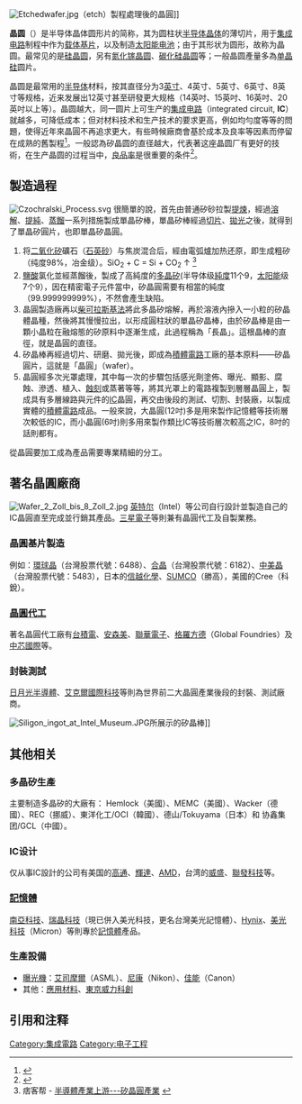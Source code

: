 {{refimprove|time=2015-10-05}}
{{noteTA
|G1=Electronics
|G2=Physics
|G3=Chemistry
}}
[[File:Etchedwafer.jpg|right]]（etch）製程處理後的晶圓]]

'''晶圆'''（{{lang-en|Wafer}}）是半导体晶体圆形片的简称，其为圆柱状[[半导体|半导体]][[晶体|晶体]]的薄切片，用于[[集成电路|集成电路]]制程中作为[[载体|载体]][[基片|基片]]，以及制造[[太阳能电池|太阳能电池]]；由于其形状为圆形，故称为晶圆。最常见的是[[硅晶圆|硅晶圆]]，另有[[氮化镓晶圆|氮化镓晶圆]]、[[碳化硅晶圆|碳化硅晶圆]]等；一般晶圆產量多為[[单晶硅|单晶硅]]圆片。

晶圆是最常用的[[半导体|半导体]]材料，按其直径分为3[[英寸|英寸]]、4英寸、5英寸、6英寸、8英寸等规格，近来发展出12英寸甚至研發更大规格（14英吋、15英吋、16英吋、20英吋以上等）。晶圆越大，同一圆片上可生产的[[集成电路|集成电路]]（integrated circuit, '''IC'''）就越多，可降低成本；但对材料技术和生产技术的要求更高，例如均勻度等等的問題，使得近年來晶圓不再追求更大，有些時候廠商會基於成本及良率等因素而停留在成熟的舊製程<ref>{{Cite web |url=https://technews.tw/2020/11/11/8-inch-wafer-hot/ |title=老舊製程擦亮！8 吋代工市場在熱什麼？？ |accessdate=2020-12-26 |dead-url=no |archive-date=2020-11-27 |archive-url=https://web.archive.org/web/20201127211804/https://technews.tw/2020/11/11/8-inch-wafer-hot/ }}</ref>。一般認為矽晶圆的直径越大，代表著这座晶圆厂有更好的技術，在生产晶圆的过程当中，[[設備效率評價#良率(Quality)|良品率]]是很重要的条件<ref name=Whatiswafer>{{Cite web |url=http://technews.tw/2015/07/18/what-is-wafer/ |title=半導體產業的根基：矽晶圓是什麼？ |accessdate=2015-07-26 |archive-date=2015-07-25 |archive-url=https://web.archive.org/web/20150725175927/http://technews.tw/2015/07/18/what-is-wafer/ |dead-url=no }}</ref>。

== 製造過程 ==
[[File:Czochralski_Process.svg|thumb]]
{{see also|半导体器件制造}}
很簡單的說，首先由普通矽砂拉製[[提煉|提煉]]，經過[[溶解|溶解]]、[[提純|提純]]、[[蒸餾|蒸餾]]一系列措施製成單晶矽棒，單晶矽棒經過[[切片|切片]]、[[拋光|拋光]]之後，就得到了單晶矽圓片，也即單晶矽晶圓。
#将[[二氧化矽|二氧化矽]]礦石（[[石英砂|石英砂]]）与焦炭混合后，經由電弧爐加热还原，即生成粗矽（纯度98%，冶金级）。SiO<sub>2</sub> + C = Si + CO<sub>2</sub> ↑ <ref>痞客帮 - [http://zhe09.pixnet.net/blog/post/50868359-半導體產業上游---矽晶圓產業 半導體產業上游---矽晶圓產業] {{Wayback|url=http://zhe09.pixnet.net/blog/post/50868359-%E5%8D%8A%E5%B0%8E%E9%AB%94%E7%94%A2%E6%A5%AD%E4%B8%8A%E6%B8%B8---%E7%9F%BD%E6%99%B6%E5%9C%93%E7%94%A2%E6%A5%AD |date=20180408050419 }}</ref>
#[[鹽酸|鹽酸]]氯化並經蒸餾後，製成了高純度的[[多晶矽|多晶矽]](半导体级[[純度|純度]]11个9，[[太阳能|太阳能]]级7个9），因在精密電子元件當中，矽晶圓需要有相當的純度（99.999999999%），不然會產生缺陷。
#晶圓製造廠再以[[柴可拉斯基法|柴可拉斯基法]]將此多晶矽熔解，再於溶液內摻入一小粒的矽晶體晶種，然後將其慢慢拉出，以形成圓柱狀的單晶矽晶棒，由於矽晶棒是由一顆小晶粒在融熔態的矽原料中逐漸生成，此過程稱為「長晶」。這根晶棒的直徑，就是晶圓的直径。
#矽晶棒再經過切片、研磨、拋光後，即成為[[積體電路|積體電路]]工廠的基本原料——矽晶圓片，這就是「晶圓」（wafer）。
#晶圓經多次光罩處理，其中每一次的步驟包括感光劑塗佈、曝光、顯影、腐蝕、滲透、植入、[[蝕刻|蝕刻]]或蒸著等等，將其光罩上的電路複製到層層晶圓上，製成具有多層線路與元件的[[集成电路|IC]]晶圓，再交由後段的測試、切割、封裝廠，以製成實體的[[積體電路|積體電路]]成品。一般來說，大晶圓(12吋)多是用來製作記憶體等技術層次較低的IC，而小晶圓(6吋)則多用來製作類比IC等技術層次較高之IC，8吋的話則都有。

從晶圓要加工成為產品需要專業精細的分工。

== 著名晶圓廠商 ==
[[File:Wafer_2_Zoll_bis_8_Zoll_2.jpg|thumb]]
[[英特尔|英特尔]]（Intel）等公司自行設計並製造自己的IC晶圓直至完成並行銷其產品。[[三星電子|三星電子]]等則兼有晶圓代工及自製業務。

===晶圓基片製造===
例如：[[環球晶圓|環球晶]]（台灣股票代號：6488）、[[合晶|合晶]]（台灣股票代號：6182）、[[中美晶|中美晶]]（台灣股票代號：5483），日本的[[信越化學|信越化學]]、[[SUMCO|SUMCO]]（勝高），美國的Cree（科銳）。

===[[晶圓代工|晶圓代工]]===
著名晶圓代工廠有[[台積電|台積電]]、[[安森美|安森美]]、[[聯華電子|聯華電子]]、[[格羅方德|格羅方德]]（Global Foundries）及[[中芯國際|中芯國際]]等。

===封裝測試===
[[日月光半導體|日月光半導體]]、[[艾克爾國際科技|艾克爾國際科技]]等則為世界前二大晶圓產業後段的封裝、測試廠商。

[[File:Siligon_ingot_at_Intel_Museum.JPG|right]]所展示的矽晶棒]]

==其他相关==
=== 多晶矽生產 ===
主要制造多晶矽的大廠有：
Hemlock（美國）、MEMC（美國）、Wacker（德國）、REC（挪威）、東洋化工/OCI（韓國）、德山/Tokuyama（日本）和 协鑫集团/GCL（中國）。

===IC设计===
仅从事IC設計的公司有美国的[[高通|高通]]、[[輝達|輝達]]、[[AMD|AMD]]，台湾的[[威盛|威盛]]、[[聯發科技|聯發科技]]等。

===[[記憶體|記憶體]]===
[[南亞科技|南亞科技]]、[[瑞晶科技|瑞晶科技]]（現已併入美光科技，更名台灣美光記憶體）、[[Hynix|Hynix]]、[[美光科技|美光科技]]（Micron）等則專於[[記憶體|記憶體]]產品。

===生產設備===
*[[曝光機|曝光機]]：[[艾司摩爾|艾司摩爾]]（ASML）、[[尼康|尼康]]（Nikon）、[[佳能|佳能]]（Canon）
*其他：[[應用材料|應用材料]]、[[東京威力科創|東京威力科創]]

==引用和注释==
{{reflist}}

{{半導體封裝}}
{{信息技术大公司}} 

[[Category:集成電路|Category:集成電路]]
[[Category:电子工程|Category:电子工程]]